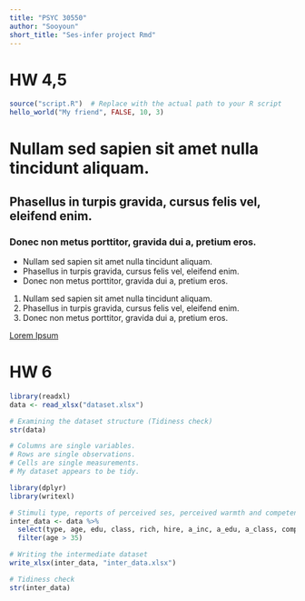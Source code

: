 ```yaml
---
title: "PSYC 30550"
author: "Sooyoun"
short_title: "Ses-infer project Rmd"
---
```


# HW 4,5
```r
source("script.R")  # Replace with the actual path to your R script
hello_world("My friend", FALSE, 10, 3)
```

# Nullam sed sapien sit amet nulla tincidunt aliquam.
## Phasellus in turpis gravida, cursus felis vel, eleifend enim.
### Donec non metus porttitor, gravida dui a, pretium eros.

- Nullam sed sapien sit amet nulla tincidunt aliquam.
- Phasellus in turpis gravida, cursus felis vel, eleifend enim.
- Donec non metus porttitor, gravida dui a, pretium eros.

1. Nullam sed sapien sit amet nulla tincidunt aliquam.
2. Phasellus in turpis gravida, cursus felis vel, eleifend enim.
3. Donec non metus porttitor, gravida dui a, pretium eros.

[Lorem Ipsum](https://www.lipsum.com/)

<!-- The weather outside is crazy -->

# HW 6

```r
library(readxl)
data <- read_xlsx("dataset.xlsx")

# Examining the dataset structure (Tidiness check)
str(data)

# Columns are single variables.
# Rows are single observations.
# Cells are single measurements.
# My dataset appears to be tidy.

```

```r
library(dplyr)
library(writexl)

# Stimuli type, reports of perceived ses, perceived warmth and competence, perceiver ses are necessary variables for my analyses.
inter_data <- data %>%
  select(type, age, edu, class, rich, hire, a_inc, a_edu, a_class, comp, warm) %>%
  filter(age > 35)

# Writing the intermediate dataset
write_xlsx(inter_data, "inter_data.xlsx")

# Tidiness check
str(inter_data)

```



